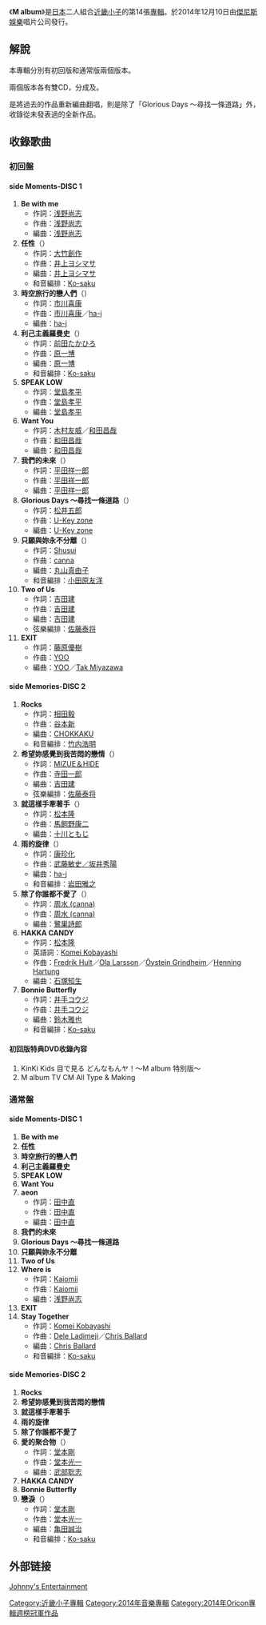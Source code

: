 {{unreferenced|time=2014-11-03T01:38:02+00:00}}
{{Infobox Album
| Name = M album
| Type = 專輯
| Longtype = 
| Artist = [[KinKi_Kids|KinKi Kids]]
| Cover = 
| Released = 2014年12月10日
| Recorded = 
| Genre = J-POP
| Length = 
| Label = [[傑尼斯娛樂|傑尼斯娛樂]]
| Producer = [[KinKi_Kids|KinKi Kids]]
| Reviews = 
| Last album = [[L_album|L album]]<br />2013年
| This album = '''M album'''<br />2014年
| Next album = [[N_album|N album]]<br />2016年
}}
《'''M album'''》是[[日本|日本]]二人組合[[近畿小子|近畿小子]]的第14張[[音樂專輯|專輯]]。於2014年12月10日由[[傑尼斯娛樂|傑尼斯娛樂]]唱片公司發行。

== 解說 ==
本專輯分別有初回版和通常版兩個版本。

兩個版本各有雙CD，分成<side Moments>及<side Memories>。

<side Memories>是將過去的作品重新編曲翻唱，<side Moments>則是除了「Glorious Days ～尋找一條道路」外，收錄從未發表過的全新作品。

== 收錄歌曲 ==
=== 初回盤 ===
==== side Moments-DISC 1 ====
#'''Be with me'''
#*作詞：[[浅野尚志|浅野尚志]]
#*作曲：[[浅野尚志|浅野尚志]]
#*編曲：[[浅野尚志|浅野尚志]]
#'''任性'''（'''{{lang|ja|我儘}}'''）
#*作詞：[[大竹創作|大竹創作]]
#*作曲：[[井上ヨシマサ|井上ヨシマサ]]
#*編曲：[[井上ヨシマサ|井上ヨシマサ]]
#*和音編排：[[Ko-saku|Ko-saku]]
#'''時空旅行的戀人們'''（'''{{lang|ja|たいむ・とらべ・らばーず}}'''）
#*作詞：[[市川喜康|市川喜康]]
#*作曲：[[市川喜康|市川喜康]]／[[ha-j|ha-j]]
#*編曲：[[ha-j|ha-j]]
#'''利己主義羅曼史'''（'''{{lang|ja|エゴイスティック・ロマンス}}'''）
#*作詞：[[前田たかひろ|前田たかひろ]]
#*作曲：[[原一博|原一博]]
#*編曲：[[原一博|原一博]]
#*和音編排：[[Ko-saku|Ko-saku]]
#'''SPEAK LOW'''
#*作詞：[[堂島孝平|堂島孝平]]
#*作曲：[[堂島孝平|堂島孝平]]
#*編曲：[[堂島孝平|堂島孝平]]
#'''Want You'''
#*作詞：[[木村友威|木村友威]]／[[和田昌哉|和田昌哉]]
#*作曲：[[和田昌哉|和田昌哉]]
#*編曲：[[和田昌哉|和田昌哉]]
#'''我們的未來'''（'''{{lang|ja|僕らの未来}}'''）
#*作詞：[[平田祥一郎|平田祥一郎]]
#*作曲：[[平田祥一郎|平田祥一郎]]
#*編曲：[[平田祥一郎|平田祥一郎]]
#'''Glorious Days 〜尋找一條道路'''（'''{{lang|ja|Glorious Days 〜ただ道を探してる}}'''）
#*作詞：[[松井五郎|松井五郎]]
#*作曲：[[U-Key_zone|U-Key zone]]
#*編曲：[[U-Key_zone|U-Key zone]]
#'''只願與妳永不分離'''（'''{{lang|ja|もう君だけは離さない}}'''）
#*作詞：[[Shusui|Shusui]]
#*作曲：[[canna|canna]]
#*編曲：[[丸山真由子|丸山真由子]]
#*和音編排：[[小田原友洋|小田原友洋]]
#'''Two of Us'''
#*作詞：[[吉田建|吉田建]]
#*作曲：[[吉田建|吉田建]]
#*編曲：[[吉田建|吉田建]]
#*弦樂編排：[[佐藤泰将|佐藤泰将]]
#'''EXIT'''
#*作詞：[[藤原優樹|藤原優樹]]
#*作曲：[[YOO|YOO]]
#*編曲：[[YOO|YOO]]／[[Tak_Miyazawa|Tak Miyazawa]]

==== side Memories-DISC 2 ====
#'''Rocks'''
#*作詞：[[相田毅|相田毅]]
#*作曲：[[谷本新|谷本新]]
#*編曲：[[CHOKKAKU|CHOKKAKU]]
#*和音編排：[[竹内浩明|竹内浩明]]
#'''希望妳感覺到我苦悶的戀情'''（'''{{lang|ja|せつない恋に気づいて}}'''）
#*作詞：[[MIZUE＆HIDE|MIZUE＆HIDE]]
#*作曲：[[寺田一郎|寺田一郎]]
#*編曲：[[吉田建|吉田建]]
#*弦樂編排：[[佐藤泰将|佐藤泰将]]
#'''就這樣手牽著手'''（'''{{lang|ja|このまま手をつないで}}'''）
#*作詞：[[松本隆|松本隆]]
#*作曲：[[馬飼野康二|馬飼野康二]]
#*編曲：[[十川ともじ|十川ともじ]]
#'''雨的旋律'''（'''{{lang|ja|雨のMelody}}'''）
#*作詞：[[康珍化|康珍化]]
#*作曲：[[武藤敏史／坂井秀陽|武藤敏史／坂井秀陽]]
#*編曲：[[ha-j|ha-j]]
#*和音編排：[[岩田雅之|岩田雅之]]
#'''除了你誰都不愛了'''（'''{{lang|ja|もう君以外愛せない}}'''）
#*作詞：[[周水_(canna)|周水 (canna)]]
#*作曲：[[周水_(canna)|周水 (canna)]]
#*編曲：[[鷺巣詩郎|鷺巣詩郎]]
#'''HAKKA CANDY'''
#*作詞：[[松本隆|松本隆]]
#*英語詞：[[Komei_Kobayashi|Komei Kobayashi]]
#*作曲：[[Fredrik_Hult|Fredrik Hult]]／[[Ola_Larsson|Ola Larsson]]／[[Öystein_Grindheim|Öystein Grindheim]]／[[Henning_Hartung|Henning Hartung]]
#*編曲：[[石塚知生|石塚知生]]
#'''Bonnie Butterfly'''
#*作詞：[[井手コウジ|井手コウジ]]
#*作曲：[[井手コウジ|井手コウジ]]
#*編曲：[[鈴木雅也|鈴木雅也]]
#*和音編排：[[Ko-saku|Ko-saku]]

==== 初回版特典DVD收錄內容 ====
#KinKi Kids 目で見る どんなもんヤ！～M album 特別版～
#M album TV CM All Type & Making

=== 通常盤 ===
==== side Moments-DISC 1 ====
#'''Be with me'''
#'''任性'''
#'''時空旅行的戀人們'''
#'''利己主義羅曼史'''
#'''SPEAK LOW'''
#'''Want You'''
#'''aeon'''
#*作詞：[[田中直|田中直]]
#*作曲：[[田中直|田中直]]
#*編曲：[[田中直|田中直]]
#'''我們的未來'''
#'''Glorious Days 〜尋找一條道路'''
#'''只願與妳永不分離'''
#'''Two of Us'''
#'''Where is'''
#*作詞：[[Kaiomii|Kaiomii]]
#*作曲：[[Kaiomii|Kaiomii]]
#*編曲：[[浅野尚志|浅野尚志]]
#'''EXIT'''
#'''Stay Together'''
#*作詞：[[Komei_Kobayashi|Komei Kobayashi]]
#*作曲：[[Dele_Ladimeji|Dele Ladimeji]]／[[Chris_Ballard|Chris Ballard]]
#*編曲：[[Chris_Ballard|Chris Ballard]]
#*和音編排：[[Ko-saku|Ko-saku]]

==== side Memories-DISC 2 ====
#'''Rocks'''
#'''希望妳感覺到我苦悶的戀情'''
#'''就這樣手牽著手'''
#'''雨的旋律'''
#'''除了你誰都不愛了'''
#'''愛的聚合物'''（'''{{lang|ja|愛のかたまり}}'''）
#*作詞：[[堂本剛|堂本剛]]
#*作曲：[[堂本光一|堂本光一]]
#*編曲：[[武部聡志|武部聡志]]
#'''HAKKA CANDY'''
#'''Bonnie Butterfly'''
#'''戀淚'''（'''{{lang|ja|恋涙}}'''）
#*作詞：[[堂本剛|堂本剛]]
#*作曲：[[堂本光一|堂本光一]]
#*編曲：[[亀田誠治|亀田誠治]]
#*和音編排：[[Ko-saku|Ko-saku]]

== 外部链接 ==
[https://www.jehp.jp/kinki_discography/article/1292 Johnny's Entertainment] {{Wayback|url=https://www.jehp.jp/kinki_discography/article/1292 |date=20200107201710 }}

{{KinKi Kids}}
{{Oricon專輯週榜冠軍 (2014年)|12月22日}}

[[Category:近畿小子專輯|Category:近畿小子專輯]]
[[Category:2014年音樂專輯|Category:2014年音樂專輯]]
[[Category:2014年Oricon專輯週榜冠軍作品|Category:2014年Oricon專輯週榜冠軍作品]]